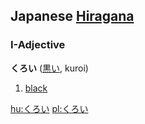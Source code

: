 ==Japanese [[Hiragana]]==
===I-Adjective===
'''くろい''' ([[黒い]], kuroi)

# [[black]]

[[hu:くろい]]
[[pl:くろい]]